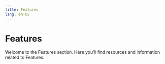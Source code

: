 ```yaml
---
title: Features
lang: en-US
---
```



# Features

Welcome to the Features section. Here you'll find resources and information related to Features.

<Cards>
  <Card title="How to run an alt Da mode chain" href="/builders/chain-operators/features/alt-da-mode" />
  <Card title="Bridged usdc standard on the op stack" href="/builders/chain-operators/features/bridged-usdc-standard" />
  <Card title="How to run a custom gas token chain" href="/builders/chain-operators/features/custom-gas-token" />
  <Card title="Op stack preinstalls" href="/builders/chain-operators/features/preinstalls" />
  <Card title="Span batches" href="/builders/chain-operators/features/span-batches" />
</Cards>